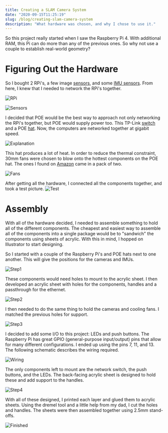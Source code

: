 ```yaml
---
title: Creating a SLAM Camera System
date: "2020-09-15T11:25:19"
slug: /blog/creating-slam-camera-system
description: "What hardware was chosen, and why I chose to use it."
---
```


So this project really started when I saw the Raspberry Pi 4. With additional RAM, this Pi can do more than any of the previous ones. So why not use a couple to establish real-world geometry?

# Figuring Out the Hardware

So I bought 2 RPi's, a few image [sensors](https://www.raspberrypi.org/products/camera-module-v2/), and some [IMU sensors](https://learn.adafruit.com/mpu6050-6-dof-accelerometer-and-gyro). From here, I knew that I needed to network the RPi's together.

![RPi](./ChoosingHardware_RPi.svg)

![Sensors](./ChoosingHardware_Sensors.svg)

I decided that POE would be the best way to approach not only networking the RPi's together, but POE would supply power too. This TP-Link [switch](https://www.tp-link.com/us/business-networking/unmanaged-switch/tl-sg1005p/) and a POE [hat](https://www.amazon.com/dp/B07XB5PR9J/ref=cm_sw_em_r_mt_dp_5fKDFb03TQA74). Now, the computers are networked together at gigabit speed.

![Explanation](./ChoosingHardware_Explanation.svg)

This hat produces a lot of heat. In order to reduce the thermal constraint, 30mm fans were chosen to blow onto the hottest components on the POE hat. The ones I found on [Amazon](https://www.amazon.com/dp/B076H3TKBP/ref=cm_sw_em_r_mt_dp_znRDFb81TWP1T) came in a pack of two.

![Fans](./ChoosingHardware_Fans.svg)

After getting all the hardware, I connected all the components together, and took a test picture.
![Test](./raspicam_cv_image.png)

# Assembly 

With all of the hardware decided, I needed to assemble something to hold all of the different components. The cheapest and easiest way to assemble all of the components into a single package would be to "sandwich" the components using sheets of acrylic. With this in mind, I hopped on Illustrator to start designing.

So I started with a couple of the Raspberry Pi's and POE hats next to one another. This will give the positions for the cameras and IMUs.

![Step1](./EnclosingEverything_Step1.svg)

These components would need holes to mount to the acrylic sheet. I then developed an acrylic sheet with holes for the components, handles and a passthrough for the ethernet.

![Step2](./EnclosingEverything_Step2.svg)

I then needed to do the same thing to hold the cameras and cooling fans. I matched the previous holes for support.

![Step3](./EnclosingEverything_Step3.svg)

I decided to add some I/O to this project: LEDs and push buttons. The Raspberry Pi has great GPIO (general-purpose input/output) pins that allow for many different configurations. I ended up using the pins 7, 11, and 13. The following schematic describes the wiring required.

![Wiring](./EnclosingEverything_Wiring.svg)

The only components left to mount are the network switch, the push buttons, and the LEDs. The back-facing acrylic sheet is designed to hold these and add support to the handles.

![Step4](./EnclosingEverything_Step4.svg)

With all of these designed, I printed each layer and glued them to acrylic sheets. Using the dremel tool and a little help from my dad, I cut the holes and handles. The sheets were then assembled together using 2.5mm stand-offs.

![Finished](./EnclosingEverything_Finished.jpeg)